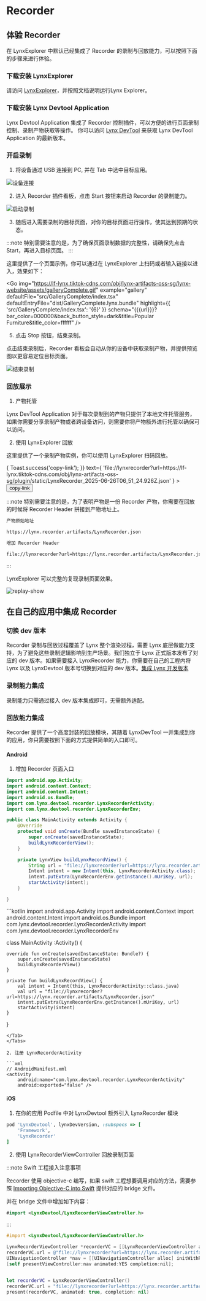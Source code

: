 
# Recorder

## 体验 Recorder

在 LynxExplorer 中默认已经集成了 Recorder 的录制与回放能力，可以按照下面的步骤来进行体验。

<Steps>

### 下载安装 LynxExplorer

请访问 [LynxExplorer](/guide/start/quick-start.html#准备-lynx-explorer)，并按照文档说明运行Lynx Explorer。

### 下载安装 Lynx Devtool Application

Lynx Devtool Application 集成了 Recorder 控制插件，可以方便的进行页面录制控制、录制产物获取等操作。
你可以访问 [Lynx DevTool](https://github.com/lynx-family/lynx-devtool/releases) 来获取 Lynx DevTool Application 的最新版本。

### 开启录制

1. 将设备通过 USB 连接到 PC, 并在 Tab 中选中目标应用。

<img
  src="https://lf-lynx.tiktok-cdns.com/obj/lynx-artifacts-oss-sg/plugin/static/device-connect.png"
  alt="设备连接"
  width={800}
/>

2. 进入 Recorder 插件看板，点击 Start 按钮来启动 Recorder 的录制能力。

<img
  src="https://lf-lynx.tiktok-cdns.com/obj/lynx-artifacts-oss-sg/plugin/static/start-record.gif"
  alt="启动录制"
  width={800}
/>

3. 随后进入需要录制的目标页面，对你的目标页面进行操作，使其达到预期的状态。

:::note
特别需要注意的是，为了确保页面录制数据的完整性，请确保先点击 Start，再进入目标页面。
:::

这里提供了一个页面示例，你可以通过在 LynxExplorer 上扫码或者输入链接以进入，效果如下：

<Go
  img="https://lf-lynx.tiktok-cdns.com/obj/lynx-artifacts-oss-sg/lynx-website/assets/galleryComplete.gif"
  example="gallery"
  defaultFile="src/GalleryComplete/index.tsx"
  defaultEntryFile="dist/GalleryComplete.lynx.bundle"
  highlight={{ 'src/GalleryComplete/index.tsx': '{6}' }}
  schema="{{{url}}}?bar_color=000000&back_button_style=dark&title=Popular Furniture&title_color=ffffff"
/>

5. 点击 Stop 按钮，结束录制。

点击结束录制后，Recorder 看板会自动从你的设备中获取录制产物，并提供预览图以更容易定位目标页面。

<img
  src="https://lf-lynx.tiktok-cdns.com/obj/lynx-artifacts-oss-sg/plugin/static/end-record.png"
  alt="结束录制"
  width={800}
/>

### 回放展示

1. 产物托管

Lynx DevTool Application 对于每次录制到的产物只提供了本地文件托管服务，如果你需要分享录制产物或者跨设备访问，则需要你将产物额外进行托管以确保可以访问。

2. 使用 LynxExplorer 回放

这里提供了一个录制产物实例，你可以使用 LynxExplorer 扫码回放。

<div
  style={{
    display: 'flex',
    justifyContent: 'center',
    alignItems: 'center',
    flexDirection: 'column',
  }}
>
  <QRCodeSVG
    style={{ border: '2px solid #fff' }}
    size={220}
    value="file://lynxrecorder?url=https://lf-lynx.tiktok-cdns.com/obj/lynx-artifacts-oss-sg/plugin/static/LynxRecorder_2025-06-26T06_51_24.926Z.json"
  />
  <CopyToClipboard
    onCopy={() => {
      Toast.success('copy-link');
    }}
    text={
      'file://lynxrecorder?url=https://lf-lynx.tiktok-cdns.com/obj/lynx-artifacts-oss-sg/plugin/static/LynxRecorder_2025-06-26T06_51_24.926Z.json'
    }
  >
    <Button type="tertiary" style={{ fontSize: '12px' }}>
      copy-link
    </Button>
  </CopyToClipboard>
</div>

:::note
特别需要注意的是，为了表明产物是一份 Recorder 产物，你需要在回放的时候将 Recorder Header 拼接到产物地址上。

```txt
产物原始地址

https://lynx.recorder.artifacts/LynxRecorder.json

增加 Recorder Header

file://lynxrecorder?url=https://lynx.recorder.artifacts/LynxRecorder.json
```

:::

LynxExplorer 可以完整的复现录制页面效果。

<div
  style={{
    display: 'flex',
    justifyContent: 'center',
    alignItems: 'center',
    flexDirection: 'column',
  }}
>
  <img
    src="https://lf-lynx.tiktok-cdns.com/obj/lynx-artifacts-oss-sg/plugin/static/replay.png"
    alt="replay-show"
    width={300}
  />
</div>

</Steps>

## 在自己的应用中集成 Recorder

<Steps>

### 切换 dev 版本

Recorder 录制与回放过程覆盖了 Lynx 整个渲染过程，需要 Lynx 底层做能力支持，为了避免这些录制逻辑影响到生产场景。我们独立于 Lynx 正式版本发布了对应的 dev 版本。如果需要接入 LynxRecorder 能力，你需要在自己的工程内将 Lynx 以及 LynxDevtool 版本号切换到对应的 dev 版本。[集成 Lynx 开发版本](/guide/start/integrate-lynx-dev-version.html)

### 录制能力集成

录制能力只需通过接入 dev 版本集成即可，无需额外适配。

### 回放能力集成

Recorder 提供了一个高度封装的回放模块，其随着 LynxDevTool 一并集成到你的应用，你只需要按照下面的方式提供简单的入口即可。

#### Android

1.  增加 Recorder 页面入口

<Tabs groupId='integrate-lynxrecorder-to-android'>
<Tab label="Java">

```java
import android.app.Activity;
import android.content.Context;
import android.content.Intent;
import android.os.Bundle;
import com.lynx.devtool.recorder.LynxRecorderActivity;
import com.lynx.devtool.recorder.LynxRecorderEnv;

public class MainActivity extends Activity {
    @Override
    protected void onCreate(Bundle savedInstanceState) {
        super.onCreate(savedInstanceState);
        buildLynxRecorderView();
    }

    private LynxView buildLynxRecordView() {
        String url = "file://lynxrecorder?url=https://lynx.recorder.artifacts/LynxRecorder.json"
        Intent intent = new Intent(this, LynxRecorderActivity.class);
        intent.putExtra(LynxRecorderEnv.getInstance().mUriKey, url);
        startActivity(intent);
    }

}
```

</Tab>
<Tab label="Kotlin">
```kotlin
import android.app.Activity
import android.content.Context
import android.content.Intent
import android.os.Bundle
import com.lynx.devtool.recorder.LynxRecorderActivity
import com.lynx.devtool.recorder.LynxRecorderEnv

class MainActivity :Activity() {

    override fun onCreate(savedInstanceState: Bundle?) {
        super.onCreate(savedInstanceState)
        buildLynxRecorderView()
    }

    private fun buildLynxRecordView() {
        val intent = Intent(this, LynxRecorderActivity::class.java)
        val url = "file://lynxrecorder?url=https://lynx.recorder.artifacts/LynxRecorder.json"
        intent.putExtra(LynxRecorderEnv.getInstance().mUriKey, url)
        startActivity(intent)
    }

}

````
</Tab>
</Tabs>

2. 注册 LynxRecorderActivity

```xml
// AndroidManifest.xml
<activity
    android:name="com.lynx.devtool.recorder.LynxRecorderActivity"
    android:exported="false" />
````

#### iOS

1. 在你的应用 Podfile 中对 LynxDevtool 额外引入 LynxRecorder 模块

```ruby
pod 'LynxDevtool', lynxDevVersion, :subspecs => [
    'Framework',
    'LynxRecorder'
]
```

2. 使用 LynxRecorderViewController 回放录制页面

:::note Swift 工程接入注意事项

Recorder 使用 objective-c 编写，如果 swift 工程想要调用对应的方法，需要参照 [Importing Objective-C into Swift](https://developer.apple.com/documentation/swift/importing-objective-c-into-swift) 提供对应的 bridge 文件。

并在 bridge 文件中增加如下内容：

```swift
#import <LynxDevtool/LynxRecorderViewController.h>
```

:::

<Tabs groupId='integrate-lynxrecorder-to-android'>
<Tab label="Objective-C">

```objective-c
#import <LynxDevtool/LynxRecorderViewController.h>

LynxRecorderViewController *recorderVC = [[LynxRecorderViewController alloc] init];
recorderVC.url = @"file://lynxrecorder?url=https://lynx.recorder.artifacts/LynxRecorder.json";
UINavigationController *nav = [[UINavigationController alloc] initWithRootViewController:recorderVC];
[self presentViewController:nav animated:YES completion:nil];
```

</Tab>

<Tab label="Swift">

```swift

let recorderVC = LynxRecorderViewController()
recorderVC.url = "file://lynxrecorder?url=https://lynx.recorder.artifacts/LynxRecorder.json"
present(recorderVC, animated: true, completion: nil)

```

</Tab>
</Tabs>

</Steps>
